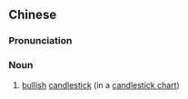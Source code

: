{{also|阳线}}
==Chinese==
{{zh-forms|s=阳线}}

===Pronunciation===
{{zh-pron
|m=yángxiàn
|c=joeng4 sin3
|cat=n
}}

===Noun===
{{zh-noun}}

# {{lb|zh|economics}} [[bullish]] [[candlestick]] (in a [[candlestick chart]])
#: {{zh-ant|陰線}}